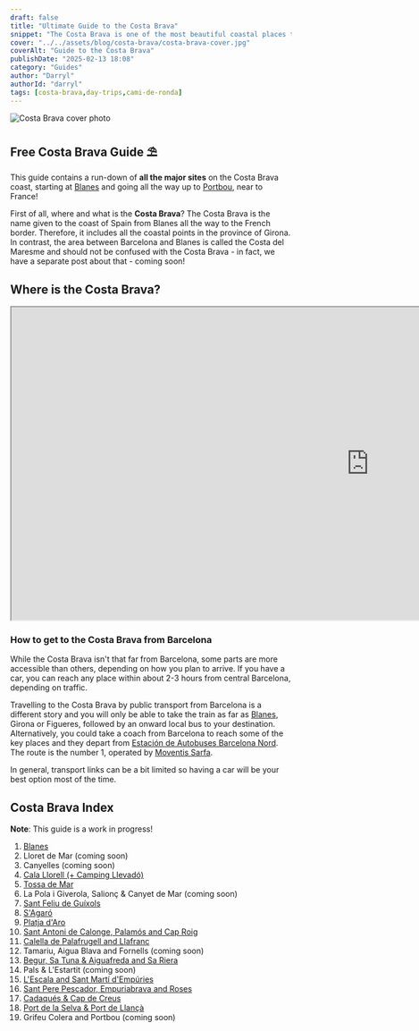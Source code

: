 ```yaml
---
draft: false
title: "Ultimate Guide to the Costa Brava"
snippet: "The Costa Brava is one of the most beautiful coastal places to visit in Catalonia and a lot of it remains un-visited by many people visiting Spain! Here's the must see spots to check out on your visit to the Costa Brava this summer."
cover: "../../assets/blog/costa-brava/costa-brava-cover.jpg"
coverAlt: "Guide to the Costa Brava"
publishDate: "2025-02-13 18:08"
category: "Guides"
author: "Darryl"
authorId: "darryl"
tags: [costa-brava,day-trips,cami-de-ronda]
---
```



![Costa Brava cover photo](../../assets/blog/costa-brava/costa-brava-cover.jpg)

## Free Costa Brava Guide ⛱

This guide contains a run-down of **all the major sites** on the Costa Brava coast, starting at [Blanes](/blog/costa-brava-blanes) and going all the way up to [Portbou](costa-brava-grifeu-colera-portbou), near to France!

First of all, where and what is the **Costa Brava**?
The Costa Brava is the name given to the coast of Spain from Blanes all the way to the French border. Therefore, it includes all the coastal points in the province of Girona. In contrast, the area between Barcelona and Blanes is called the Costa del Maresme and should not be confused with the Costa Brava - in fact, we have a separate post about that - coming soon!

## Where is the Costa Brava?

<iframe defer src="https://www.google.com/maps/d/embed?mid=1dhJrgST4tRZ_njoFWlbMvNFEi1-_UtU&ehbc=2E312F" width="1280" height="560" title="Costa Brava map with markers" style={{maxWidth: '100%'}}></iframe>

### How to get to the Costa Brava from Barcelona
While the Costa Brava isn't that far from Barcelona, some parts are more accessible than others, depending on how you plan to arrive. If you have a car, you can reach any place within about 2-3 hours from central Barcelona, depending on traffic.

Travelling to the Costa Brava by public transport from Barcelona is a different story and you will only be able to take the train as far as [Blanes](/blog/costa-brava-blanes), Girona or Figueres, followed by an onward local bus to your destination. Alternatively, you could take a coach from Barcelona to reach some of the key places and they depart from [Estación de Autobuses Barcelona Nord](https://barcelonanord.barcelona/es). The route is the number 1, operated by [Moventis Sarfa](https://compras.moventis.es/online/).

In general, transport links can be a bit limited so having a car will be your best option most of the time.

## Costa Brava Index

<div class="warning">

<strong>Note</strong>: This guide is a work in progress!

</div>


1. [Blanes](/blog/costa-brava-blanes)
2. Lloret de Mar (coming soon)
3. Canyelles (coming soon)
4. [Cala Llorell (+ Camping Llevadó)](/blog/costa-brava-cala-llorell)
5. [Tossa de Mar](/blog/costa-brava-tossa-de-mar)
6. La Pola i Giverola, Salionç & Canyet de Mar (coming soon)
7. [Sant Feliu de Guíxols](/blog/costa-brava-sant-feliu-de-guixols)
8. [S'Agaró](/blog/costa-brava-s-agaro)
9. [Platja d'Aro](/blog/costa-brava-platja-d-aro)
10. [Sant Antoni de Calonge, Palamós and Cap Roig](/blog/costa-brava-sant-antoni-de-calonge-palamos-cap-roig)
11. [Calella de Palafrugell and Llafranc](/blog/costa-brava-calella-de-palafrugell-llafranc)
12. Tamariu, Aigua Blava and Fornells (coming soon)
13. [Begur, Sa Tuna & Aiguafreda and Sa Riera](/blog/costa-brava-begur-sa-tuna-aiguafreda-sa-riera)
14. Pals & L'Estartit (coming soon)
15. [L'Escala and Sant Martí d'Empúries](/blog/costa-brava-l-escala-sant-marti-d-empuries)
16. [Sant Pere Pescador, Empuriabrava and Roses](/blog/costa-brava-sant-pere-pescador-empuriabrava-roses)
17. [Cadaqués & Cap de Creus](/blog/costa-brava-cadaques-cap-de-creus)
18. [Port de la Selva & Port de Llançà](/blog/costa-brava-port-de-la-selva-port-de-llanca)
19. Grifeu Colera and Portbou (coming soon)
